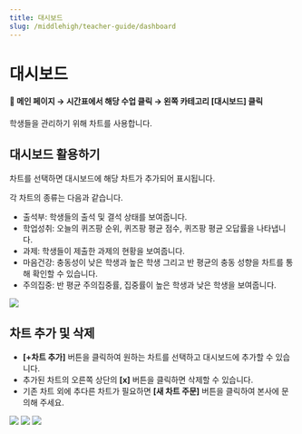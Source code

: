 ```yaml
---
title: 대시보드
slug: /middlehigh/teacher-guide/dashboard
---
```



# 대시보드

#### 📍 메인 페이지 → 시간표에서 해당 수업 클릭 → 왼쪽 카테고리 [대시보드] 클릭

학생들을 관리하기 위해 차트를 사용합니다.

## 대시보드 활용하기

차트를 선택하면 대시보드에 해당 차트가 추가되어 표시됩니다.

각 차트의 종류는 다음과 같습니다.

- 출석부: 학생들의 출석 및 결석 상태를 보여줍니다.
- 학업성취: 오늘의 퀴즈팡 순위, 퀴즈팡 평균 점수, 퀴즈팡 평균 오답률을 나타냅니다.
- 과제: 학생들이 제출한 과제의 현황을 보여줍니다.
- 마음건강: 충동성이 낮은 학생과 높은 학생 그리고 반 평균의 충동 성향을 차트를 통해 확인할 수 있습니다.
- 주의집중: 반 평균 주의집중률, 집중률이 높은 학생과 낮은 학생을 보여줍니다.

<Image src="/img/kr/middlehigh/teacher/07-01.jpg" size="lg" />

## 차트 추가 및 삭제

- **\[+차트 추가]** 버튼을 클릭하여 원하는 차트를 선택하고 대시보드에 추가할 수 있습니다.
- 추가된 차트의 오른쪽 상단의 **\[x]** 버튼을 클릭하면 삭제할 수 있습니다.
- 기존 차트 외에 추다른 차트가 필요하면 **\[새 차트 주문]** 버튼을 클릭하여 본사에 문의해 주세요.

<Image src="/img/kr/middlehigh/teacher/07-02.jpg" size="lg" />
<Image src="/img/kr/middlehigh/teacher/07-03.jpg" size="lg" />
<Image src="/img/kr/middlehigh/teacher/07-04.jpg" size="lg" />
